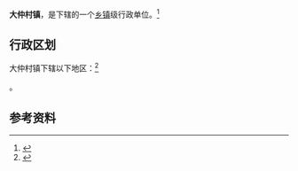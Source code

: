 {{中国乡级行政区|37/13/24/101/000}}

'''大仲村镇'''，是{{PRC admin/fullname|37/13/24/101/000|3}}下辖的一个[[乡镇|乡镇]]级行政单位。<ref>{{PRC admin/ref sgc|{{PRC admin/parent|37/13/24/101/000}}}}</ref>

== 行政区划 ==

大仲村镇下辖以下地区：<ref>{{PRC admin/ref sgc|37/13/24/101/000}}</ref>

{{PRC admin/children|37/13/24/101/000}}。

== 参考资料 ==

{{reflist}}

{{行政区划小作品}}
{{PRC admin/navcat|37/13/24/101/000}}